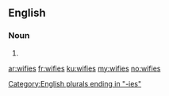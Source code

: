 ==English==

===Noun===
{{head|en|noun plural form}}

# {{plural of|wifie|lang=en}}

[[Category:English plurals ending in "-ies"]]

[[ar:wifies]]
[[fr:wifies]]
[[ku:wifies]]
[[my:wifies]]
[[no:wifies]]